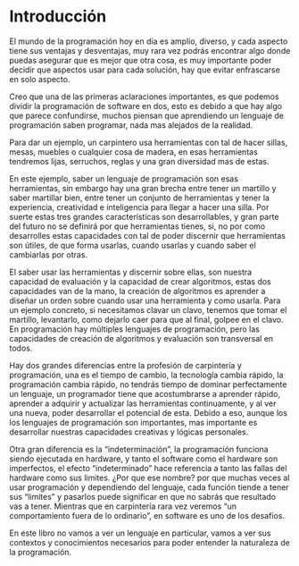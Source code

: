 # Introducción

El mundo de la programación hoy en día es amplio, diverso, y cada aspecto tiene sus ventajas y desventajas, muy rara vez podrás encontrar algo donde puedas asegurar que es mejor que otra cosa, es muy importante poder decidir que aspectos usar para cada solución, hay que evitar enfrascarse en solo aspecto.

Creo que una de las primeras aclaraciones importantes, es que podemos dividir la programación de software en dos, esto es debido a que hay algo que parece confundirse, muchos piensan que aprendiendo un lenguaje de programación saben programar, nada mas alejados de la realidad.

Para dar un ejemplo, un carpintero usa herramientas con tal de hacer sillas, mesas, muebles o cualquier cosa de madera, en esas herramientas tendremos lijas, serruchos, reglas y una gran diversidad mas de estas.

En este ejemplo, saber un lenguaje de programación son esas herramientas, sin embargo hay una gran brecha entre tener un martillo y saber martillar bien, entre tener un conjunto de herramientas y tener la experiencia, creatividad e inteligencia para llegar a hacer una silla. Por suerte estas tres grandes características son desarrollables, y gran parte del futuro no se definirá por que herramientas tienes, si, no por como desarrolles estas capacidades con tal de poder discernir que herramientas son útiles, de que forma usarlas, cuando usarlas y cuando saber el cambiarlas por otras.

El saber usar las herramientas y discernir sobre ellas, son nuestra capacidad de evaluación y la capacidad de crear algoritmos, estas dos capacidades van de la mano, la creación de algoritmos es aprender a diseñar un orden sobre cuando usar una herramienta y como usarla. Para un ejemplo concreto, si necesitamos clavar un clavo, tenemos que tomar el martillo, levantarlo, como dejarlo caer para que al final, golpee en el clavo. En programación hay múltiples lenguajes de programación, pero las capacidades de creación de algoritmos y evaluación son transversal en todos.

Hay dos grandes diferencias entre la profesión de carpintería y programación, una es el tiempo de cambio, la tecnología cambia rápido, la programación cambia rápido, no tendrás tiempo de dominar perfectamente un lenguaje, un programador tiene que acostumbrarse a aprender rápido, aprender a adquirir y actualizar las herramientas continuamente, y al ver una nueva, poder desarrollar el potencial de esta. Debido a eso, aunque los los lenguajes de programación son importantes, mas importante es desarrollar nuestras capacidades creativas y lógicas personales.

Otra gran diferencia es la "indeterminación", la programación funciona siendo ejecutada en hardware, y tanto el software como el hardware son imperfectos, el efecto "indeterminado" hace referencia a tanto las fallas del hardware como sus limites. ¿Por que ese nombre? por que muchas veces al usar programación y dependiendo del lenguaje, cada función tiende a tener sus "limites" y pasarlos puede significar en que no sabrás que resultado vas a tener. Mientras que en carpintería rara vez veremos "un comportamiento fuera de lo ordinario", en software es uno de los desafíos.

En este libro no vamos a ver un lenguaje en particular, vamos a ver sus contextos y conocimientos necesarios para poder entender la naturaleza de la programación.
